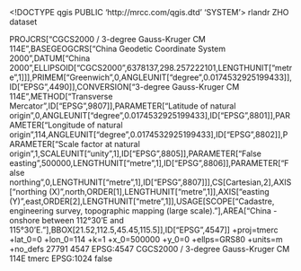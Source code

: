 <!DOCTYPE qgis PUBLIC 'http://mrcc.com/qgis.dtd' 'SYSTEM'>
<qgis version="3.28.8-Firenze">
  <identifier>rlandr</identifier>
  <parentidentifier></parentidentifier>
  <language>ZHO</language>
  <type>dataset</type>
  <title>rlandr</title>
  <abstract></abstract>
  <links/>
  <fees></fees>
  <encoding></encoding>
  <crs>
    <spatialrefsys nativeFormat="Wkt">
      <wkt>PROJCRS["CGCS2000 / 3-degree Gauss-Kruger CM 114E",BASEGEOGCRS["China Geodetic Coordinate System 2000",DATUM["China 2000",ELLIPSOID["CGCS2000",6378137,298.257222101,LENGTHUNIT["metre",1]]],PRIMEM["Greenwich",0,ANGLEUNIT["degree",0.0174532925199433]],ID["EPSG",4490]],CONVERSION["3-degree Gauss-Kruger CM 114E",METHOD["Transverse Mercator",ID["EPSG",9807]],PARAMETER["Latitude of natural origin",0,ANGLEUNIT["degree",0.0174532925199433],ID["EPSG",8801]],PARAMETER["Longitude of natural origin",114,ANGLEUNIT["degree",0.0174532925199433],ID["EPSG",8802]],PARAMETER["Scale factor at natural origin",1,SCALEUNIT["unity",1],ID["EPSG",8805]],PARAMETER["False easting",500000,LENGTHUNIT["metre",1],ID["EPSG",8806]],PARAMETER["False northing",0,LENGTHUNIT["metre",1],ID["EPSG",8807]]],CS[Cartesian,2],AXIS["northing (X)",north,ORDER[1],LENGTHUNIT["metre",1]],AXIS["easting (Y)",east,ORDER[2],LENGTHUNIT["metre",1]],USAGE[SCOPE["Cadastre, engineering survey, topographic mapping (large scale)."],AREA["China - onshore between 112°30'E and 115°30'E."],BBOX[21.52,112.5,45.45,115.5]],ID["EPSG",4547]]</wkt>
      <proj4>+proj=tmerc +lat_0=0 +lon_0=114 +k=1 +x_0=500000 +y_0=0 +ellps=GRS80 +units=m +no_defs</proj4>
      <srsid>27791</srsid>
      <srid>4547</srid>
      <authid>EPSG:4547</authid>
      <description>CGCS2000 / 3-degree Gauss-Kruger CM 114E</description>
      <projectionacronym>tmerc</projectionacronym>
      <ellipsoidacronym>EPSG:1024</ellipsoidacronym>
      <geographicflag>false</geographicflag>
    </spatialrefsys>
  </crs>
  <extent/>
</qgis>
